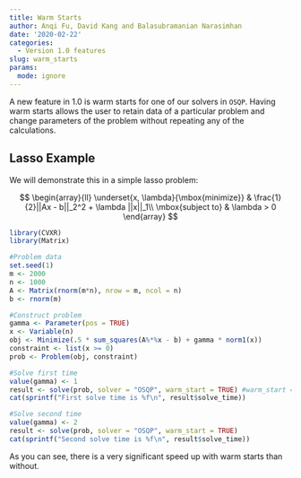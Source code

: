```yaml
---
title: Warm Starts
author: Anqi Fu, David Kang and Balasubramanian Narasimhan
date: '2020-02-22'
categories:
  - Version 1.0 features
slug: warm_starts
params:
  mode: ignore
---
```


A new feature in 1.0 is warm starts for one of our solvers in
`OSQP`. Having warm starts allows the user to retain data of a
particular problem and change parameters of the problem without
repeating any of the calculations.


## Lasso Example

We will demonstrate this in a simple lasso problem:

$$
	\begin{array}{ll} \underset{x, \lambda}{\mbox{minimize}} & \frac{1}{2}||Ax - b||_2^2 + \lambda ||x||_1\\
	\mbox{subject to} & \lambda > 0
	\end{array}
$$


```r
library(CVXR)
library(Matrix)
```

```r
#Problem data
set.seed(1)
m <- 2000
n <- 1000
A <- Matrix(rnorm(m*n), nrow = m, ncol = n)
b <- rnorm(m)

#Construct problem
gamma <- Parameter(pos = TRUE)
x <- Variable(n)
obj <- Minimize(.5 * sum_squares(A%*%x - b) + gamma * norm1(x))
constraint <- list(x >= 0)
prob <- Problem(obj, constraint)

#Solve first time
value(gamma) <- 1
result <- solve(prob, solver = "OSQP", warm_start = TRUE) #warm_start = T is not necessary for the first time
cat(sprintf("First solve time is %f\n", result$solve_time))

#Solve second time
value(gamma) <- 2
result <- solve(prob, solver = "OSQP", warm_start = TRUE)
cat(sprintf("Second solve time is %f\n", result$solve_time))

```

As you can see, there is a very significant speed up with warm starts
than without. 
